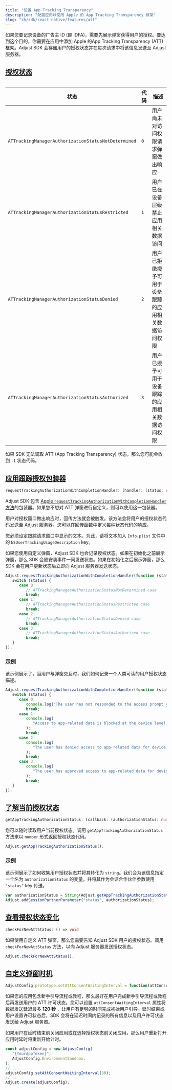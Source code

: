 ```yaml
---
title: "设置 App Tracking Transparency"
description: "配置应用以使用 Apple 的 App Tracking Transparency 框架"
slug: "zh/sdk/react-native/features/att"
---
```


如果您要记录设备的广告主 ID \(即 IDFA\)，需要先展示弹窗获得用户的授权。要达到这个目的，你需要在应用中添加 Apple 的App Tracking Transparency \(ATT\) 框架。Adjust SDK 会存储用户的授权状态并在每次请求中将该信息发送至 Adjust 服务器。

## [授权状态](authorization-statuses)

<Table>

| 状态                                                | 代码 | 描述                                               |
| --------------------------------------------------- | ---- | -------------------------------------------------- |
| `ATTrackingManagerAuthorizationStatusNotDetermined` | `0`  | 用户尚未对访问权限请求弹窗做出响应                 |
| `ATTrackingManagerAuthorizationStatusRestricted`    | `1`  | 用户已在设备层级禁止应用相关数据访问               |
| `ATTrackingManagerAuthorizationStatusDenied`        | `2`  | 用户已拒绝授予可用于设备跟踪的应用相关数据访问权限 |
| `ATTrackingManagerAuthorizationStatusAuthorized`    | `3`  | 用户已授予可用于设备跟踪的应用相关数据访问权限     |

</Table>
<Callout type="note">

如果 SDK 无法调取 ATT \(App Tracking Transparency\) 状态，那么您可能会收到 `-1` 状态代码。

</Callout>

## [应用跟踪授权包装器](app-tracking-authorization-wrapper)

```ts
requestTrackingAuthorizationWithCompletionHandler: (handler: (status: number) => void) => void
```

Adjust SDK 包含 [Apple `requestTrackingAuthorizationWithCompletionHandler` 方法](https://developer.apple.com/documentation/apptrackingtransparency/attrackingmanager/3547037-requesttrackingauthorizationwith)的包装器。如果您不想对 ATT 弹窗进行自定义，则可以使用这一包装器。

用户对授权窗口做出响应时，回传方法就会被触发。该方法会将用户的授权状态代码发送至 Adjust 服务器。您可以在回传函数中定义每种状态代码的响应。

您必须设定跟踪请求窗口中显示的文本。为此，请将文本加入 `Info.plist` 文件中的 `NSUserTrackingUsageDescription` key。

<Callout type="tip">

如果您使用自定义弹窗，Adjust SDK 也会记录授权状态。如果在初始化之前展示弹窗，那么 SDK 会随安装事件一同发送状态。如果在初始化之后展示弹窗，那么 SDK 会在用户更新状态后立即向 Adjust 服务器发送状态。

</Callout>

```jsx
Adjust.requestTrackingAuthorizationWithCompletionHandler(function (status) {
   switch (status) {
      case 0:
         // ATTrackingManagerAuthorizationStatusNotDetermined case
         break;
      case 1:
         // ATTrackingManagerAuthorizationStatusRestricted case
         break;
      case 2:
         // ATTrackingManagerAuthorizationStatusDenied case
         break;
      case 3:
         // ATTrackingManagerAuthorizationStatusAuthorized case
         break;
   }
});
```

### [示例](example)

该示例展示了，当用户与弹窗交互时，我们如何记录一个人类可读的用户授权状态描述。

```jsx
Adjust.requestTrackingAuthorizationWithCompletionHandler(function (status) {
   switch (status) {
      case 0:
         console.log("The user has not responded to the access prompt yet.");
         break;
      case 1:
         console.log(
            "Access to app-related data is blocked at the device level.",
         );
         break;
      case 2:
         console.log(
            "The user has denied access to app-related data for device tracking.",
         );
         break;
      case 3:
         console.log(
            "The user has approved access to app-related data for device tracking.",
         );
         break;
   }
});
```

## [了解当前授权状态](get-current-authorization-status)

```ts
getAppTrackingAuthorizationStatus: (callback: (authorizationStatus: number) => void) => void
```

您可以随时读取用户当前授权状态。调用 `getAppTrackingAuthorizationStatus` 方法来以 `number` 形式返回授权状态代码。

```jsx
Adjust.getAppTrackingAuthorizationStatus();
```

### [示例](example-1)

该示例展示了如何收集用户授权状态并将其转化为 `string`。我们会为该信息指定一个名为 `authorizationStatus` 的变量，并将其作为会话合作伙伴参数使用 `"status"` key 传送。

```jsx
var authorizationStatus = String(Adjust.getAppTrackingAuthorizationStatus());
Adjust.addSessionPartnerParameter("status", authorizationStatus);
```

## [查看授权状态变化](check-for-authorization-status-changes)

```ts
checkForNewAttStatus: () => void
```

如果使用自定义 ATT 弹窗，那么您需要告知 Adjust SDK 用户的授权状态。调用 `checkForNewAttStatus` 方法，以向 Adjust 服务器发送授权状态。

```jsx
Adjust.checkForNewAttStatus();
```

## [自定义弹窗时机](custom-prompt-timing)

```js
AdjustConfig.prototype.setAttConsentWaitingInterval = function(attConsentWaitingInterval);
```

如果您的应用包含新手引导流程或教程，那么最好在用户完成新手引导流程或教程后再发送用户的 ATT 许可状态。您可以设置 `attConsentWaitingInterval` 属性将数据发送延迟最多 **120 秒** ，让用户有足够的时间完成初始用户引导。延时结束或用户设置许可状态后，SDK 会将在延迟时间内记录的所有信息以及用户许可状态发送给 Adjust 服务器。

<Callout type="note">

如果用户在延时结束前关闭应用或在选择授权状态前关闭应用，那么用户重新打开应用时延时将重新开始计时。

</Callout>

```jsx
const adjustConfig = new AdjustConfig(
   "{YourAppToken}",
   AdjustConfig.EnvironmentSandbox,
);
//...
adjustConfig.setAttConsentWaitingInterval(30);
//...
Adjust.create(adjustConfig);
```
